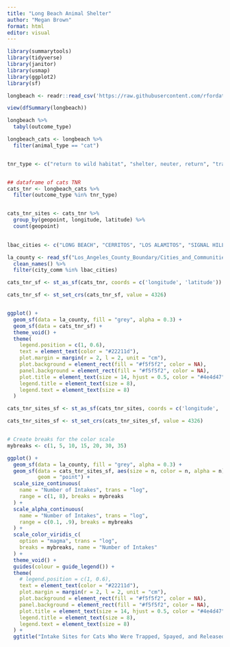 ```yaml
---
title: "Long Beach Animal Shelter"
author: "Megan Brown"
format: html
editor: visual
---
```


```r
library(summarytools)
library(tidyverse)
library(janitor)
library(usmap)
library(ggplot2)
library(sf)

```

```r
longbeach <- readr::read_csv('https://raw.githubusercontent.com/rfordatascience/tidytuesday/main/data/2025/2025-03-04/longbeach.csv')

```

```r
view(dfSummary(longbeach))
```

```r
longbeach %>% 
  tabyl(outcome_type)
```

```r
longbeach_cats <- longbeach %>%
  filter(animal_type == "cat")


tnr_type <- c("return to wild habitat", "shelter, neuter, return", "trap, neuter, release")


## dataframe of cats TNR
cats_tnr <- longbeach_cats %>% 
  filter(outcome_type %in% tnr_type)


cats_tnr_sites <- cats_tnr %>% 
  group_by(geopoint, longitude, latitude) %>% 
  count(geopoint)
  
```

```r
lbac_cities <- c("LONG BEACH", "CERRITOS", "LOS ALAMITOS", "SIGNAL HILL")

la_county <- read_sf("Los_Angeles_County_Boundary/Cities_and_Communities.shp") %>% 
  clean_names() %>% 
  filter(city_comm %in% lbac_cities)
```

```r
cats_tnr_sf <- st_as_sf(cats_tnr, coords = c('longitude', 'latitude'))

cats_tnr_sf <- st_set_crs(cats_tnr_sf, value = 4326)


ggplot() +
  geom_sf(data = la_county, fill = "grey", alpha = 0.3) +
  geom_sf(data = cats_tnr_sf) +
  theme_void() +
  theme(
    legend.position = c(1, 0.6),
    text = element_text(color = "#22211d"),
    plot.margin = margin(r = 2, l = 2, unit = "cm"),
    plot.background = element_rect(fill = "#f5f5f2", color = NA),
    panel.background = element_rect(fill = "#f5f5f2", color = NA),
    plot.title = element_text(size = 14, hjust = 0.5, color = "#4e4d47"),
    legend.title = element_text(size = 8),
    legend.text = element_text(size = 8)
  )


```

```r
cats_tnr_sites_sf <- st_as_sf(cats_tnr_sites, coords = c('longitude', 'latitude'))

cats_tnr_sites_sf <- st_set_crs(cats_tnr_sites_sf, value = 4326)


# Create breaks for the color scale
mybreaks <- c(1, 5, 10, 15, 20, 30, 35)

ggplot() +
  geom_sf(data = la_county, fill = "grey", alpha = 0.3) +
  geom_sf(data = cats_tnr_sites_sf, aes(size = n, color = n, alpha = n),
          geom = "point") +
  scale_size_continuous(
    name = "Number of Intakes", trans = "log",
    range = c(1, 8), breaks = mybreaks
  ) +
  scale_alpha_continuous(
    name = "Number of Intakes", trans = "log",
    range = c(0.1, .9), breaks = mybreaks
  ) +
  scale_color_viridis_c(
    option = "magma", trans = "log",
    breaks = mybreaks, name = "Number of Intakes"
  ) +
  theme_void() +
  guides(colour = guide_legend()) +
  theme(
    # legend.position = c(1, 0.6),
    text = element_text(color = "#22211d"),
    plot.margin = margin(r = 2, l = 2, unit = "cm"),
    plot.background = element_rect(fill = "#f5f5f2", color = NA),
    panel.background = element_rect(fill = "#f5f5f2", color = NA),
    plot.title = element_text(size = 14, hjust = 0.5, color = "#4e4d47"),
    legend.title = element_text(size = 8),
    legend.text = element_text(size = 8)
  ) +
  ggtitle("Intake Sites for Cats Who Were Trapped, Spayed, and Released")

```
